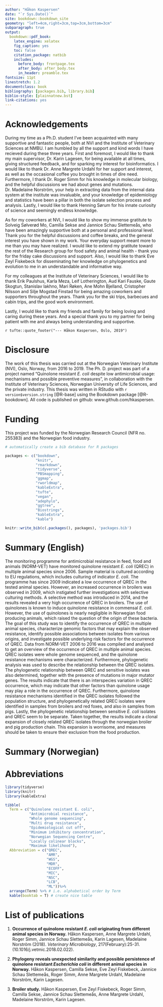 ```yaml
--- 
author: "Håkon Kaspersen"
date: "`r Sys.Date()`"
site: bookdown::bookdown_site
geometry: "left=4cm,right=3cm,top=3cm,bottom=3cm"
subparagraph: true
output:
  bookdown::pdf_book:
    latex_engine: xelatex
    fig_caption: yes
    toc: false
    citation_package: natbib
    includes:
      before_body: frontpage.tex
      after_body: after_body.tex
      in_header: preamble.tex
fontsize: 11pt
linestretch: 1.2
documentclass: book
bibliography: [packages.bib, library.bib]
biblio-style: [plainnatnew.bst]
link-citations: yes
---
```

\pagestyle{empty}
# Acknowledgements {-}
During my time as a Ph.D. student I've been acquainted with many supportive and fantastic people, both at NVI and the Institute of Veterinary Sciences at NMBU. I am humbled by all the support and kind words I have recieved during these three years. First and foremost, I would like to thank my main supervisor, Dr. Karin Lagesen, for being available at all times, giving structured feedback, and for sparking my interest for bioinformatics. I would like to thank Dr. Anne Margrete Urdahl for her support and interest, as well as the occasional coffee you brought in times of dire need. Furthermore, I thank Dr. Roger Simm for his knowledge in molecular biology, and the helpful discussions we had about genes and mutations. Dr. Madelaine Norström, your help in extracting data from the internal data system at the institute was invaluable, and your knowledge of epidemiology and statistics have been a pillar in both the isolate selection process and analysis. Lastly, I would like to thank Henning Sørum for his innate curiosity of science and seemingly endless knowledge. 

As for my coworkers at NVI, I would like to show my immense gratitute to Solveig Sølverød Mo, Camilla Sekse and Jannice Schau Slettemeås, who have been amazingly supportive both at a personal and professional level. Thank you for the helpful discussions and coffee breaks, and the general interest you have shown in my work. Your everyday support meant more to me than you may have realized. I would like to extend my gratitute toward the rest of the Research group for food safety and animal health - thank you for the friday cake discussions and support. Also, I would like to thank Eve Zeyl Fiskebeck for disseminating her knowledge on phylogenetics and evolution to me in an understandable and informative way.

For my colleagues at the Institute of Veterinary Sciences, I would like to thank Erik Paulshus, Karla Meza, Leif Lotherington, Aud Kari Fauske, Gaute Skogtun, Stanislav Iakhno, Mari Røken, Ane Mohn Bjelland, Cristopher Nilsson and Silje Mogstad Finstad for being amazing coworkers and supporters throughout the years. Thank you for the ski trips, barbecues and cabin trips, and the good work environment.

Lastly, I would like to thank my friends and family for being loving and caring during these years. And a special thank you to my partner for being patient with me and always being understanding and supportive.

`r tufte::quote_footer("--- Håkon Kaspersen, Oslo, 2019")`

# Disclosure {-}
The work of this thesis was carried out at the Norwegian Veterinary Institute (NVI), Oslo, Norway, from 2016 to 2019. The Ph. D. project was part of a project named "Quinolone resistant *E. coli* despite low antimicrobial usage: mechanisms and possible preventive measures", in collaboration with the Institute of Veterinary Sciences, Norwegian University of Life Sciences, and the private industry.
This thesis was written in RStudio with `r version$version.string` [@R-base] using the Bookdown package [@R-bookdown]. All code is published on github: www.github.com/hkaspersen.

# Funding {-}
This project was funded by the Norwegian Research Council (NFR no. 255383) and the Norwegian food industry.

\tableofcontents

\mainmatter
\pagestyle{fancy}
```r
# automatically create a bib database for R packages

packages <- c("bookdown",
              "knitr",
              "rmarkdown",
              "tidyverse",
              "PBSmapping",
              "ggmap",
              "rworldmap",
              "kableExtra",
              "tufte",
              "vegan",
              "adephylo",
              "ggtree",
              "Biostrings",
              "kableExtra",
              "kable")

knitr::write_bib(c(.packages(), packages), 'packages.bib')
```

# Summary (English)
The monitoring programme for antimicrobial resistance in feed, food and animals (NORM-VET) have monitored quinolone resistant _E. coli_ (QREC) in multiple animal species since 2006. Sample material is cultured according to EU regulations, which includes culturing of indicator _E. coli_. The programme has since 2009 indicated a low occurrence of QREC in the tested animal species. However, an increased occurrence in broilers was observed in 2009, which instigated further investigations with selective culturing methods. A selective method was introduced in 2014, and the results revealed a very high occurrence of QREC in broilers. The use of quinolones is known to induce quinolone resistance in commensal _E. coli_. However, the use of quinolones is nearly negligible in Norwegian food producing animals, which raised the question of the origin of these bacteria. The goal of this study was to identify the occurrence of QREC in multiple animal species, characterize genomic factors that may explain the observed resistance, identify possible associations between isolates from various origins, and investigate possible underlying risk factors for the occurrence of QREC. Data from NORM-VET 2006 to 2016 was compiled and analysed to get an overview of the occurrence of QREC in multiple animal species. QREC isolates were whole genome sequenced, and the quinolone resistance mechanisms were characterized. Furthermore, phylogenetic analysis was used to describe the relationship between the QREC isolates. The phylogenetic relationship between QREC and sensitive isolates was also determined, together with the presence of mutations in major mutator genes. The results indicate that there is an interspecies variation in QREC occurrence, which may indicate that other factors than quinolone usage may play a role in the occurrence of QREC. Furthermore, quinolone resistance mechanisms identified in the QREC isolates followed the population structure, and phylogenetically related QREC isolates were identified in samples from broilers and red foxes, and also in samples from pigs. Lastly, the phylogenetic relationship between sensitive _E. coli_ isolates and QREC seem to be separate. Taken together, the results indicate a clonal expansion of closely related QREC isolates through the norwegian broiler and pig production chain. This expansion is worrisome, and measures should be taken to ensure their exclusion from the food production. 

# Summary (Norwegian)

# Abbreviations

```r
library(tidyverse)
library(knitr)
library(kableExtra)

tibble(
  Term = c("Quinolone resistant E. coli",
           "Antimicrobial resistance",
           "Whole genome sequencing",
           "Multi drug resistance",
           "Epidemiological cut off",
           "Minimum inhibitory concentration",
           "Norwegian Sequencing Centre",
           "Locally colinear blocks",
           "Maximum likelihood"),
  Abbreviation = c("QREC",
                   "AMR",
                   "WGS",
                   "MDR",
                   "ECOFF",
                   "MIC",
                   "NSC",
                   "LCB",
                   "ML"))%>%
  arrange(Term) %>% # i.e. alphabetical order by Term
  kable(booktab = T) # create nice table
```

# List of publications

1. **Occurrence of quinolone resistant _E. coli_ originating from different animal species in Norway.**
Håkon Kaspersen, Anne Margrete Urdahl, Roger Simm, Jannice Schau Slettemeås, Karin Lagesen, Madelaine Norström (2018). _Veterinary Microbiology_, 217(February):25-31. (10.1016/j.vetmic.2018.02.022).

2. **Phylogeny reveals unexpected similarity and possible persistence of quinolone resistant _Escherichia coli_ in different animal species in Norway.**
Håkon Kaspersen, Camilla Sekse, Eve Zeyl Fiskebeck, Jannice Schau Slettemeås, Roger Simm, Anne Margrete Urdahl, Madelaine Norström, Karin Lagesen.

3. **Broiler study.**
Håkon Kaspersen, Eve Zeyl Fiskebeck, Roger Simm, Camilla Sekse, Jannice Schau Slettemeås, Anne Margrete Urdahl, Madelaine Norström, Karin Lagesen.